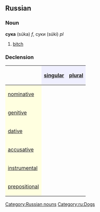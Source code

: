 ==Russian==
[[Category:Russian nouns]]
[[Category:ru:Dogs]]
===Noun===
'''сука''' (súka) ''f'', суки (súki) ''pl''

#[[bitch]]

===Declension===
{| border="1" cellpadding="4" cellspacing="0"
!
! style="background-color: #EFEFFF" align="center"|[[singular]]
! style="background-color: #EFEFFF" align="center"|[[plural]]
|-
! style="background-color: #FFFFE0" align="left"|[[nominative case|nominative]]
| align="center"|{{RUchar|су́ка}}
| align="center"|{{RUchar|су́ки}}
|-
! style="background-color: #FFFFE0" align="left"|[[genitive case|genitive]]
| align="center"|{{RUchar|су́ки}}
| align="center"|{{RUchar|сук}}
|-
! style="background-color: #FFFFE0" align="left"|[[dative case|dative]]
| align="center"|{{RUchar|су́ке}}
| align="center"|{{RUchar|су́кам}}
|-
! style="background-color: #FFFFE0" align="left"|[[accusative case|accusative]]
| align="center"|{{RUchar|су́ку}}
| align="center"|{{RUchar|сук}}
|-
! style="background-color: #FFFFE0" align="left"|[[instrumental case|instrumental]]
| align="center"|{{RUchar|су́кой, су́кою}}
| align="center"|{{RUchar|су́ками}}
|-
! style="background-color: #FFFFE0" align="left"|[[prepositional case|prepositional]]
| align="center"|{{RUchar|о су́ке}}
| align="center"|{{RUchar|о су́ках}}
|}